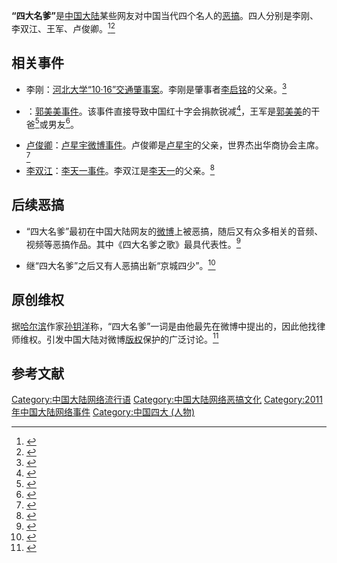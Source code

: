 {{Rewrite|time=2014-01-05}}

'''“四大名爹”'''是[[中国大陆|中国大陆]]某些网友对中国当代四个名人的[[恶搞|恶搞]]。四人分别是李刚、李双江、王军、卢俊卿。<ref>{{Cite web |url=http://www.zaobao.com/wencui/2011/09/taiwan110910d.shtml |title=大陆拚爹时代 “四大名爹”火红 |accessdate=2012-02-12 |archive-date=2012-02-19 |archive-url=https://web.archive.org/web/20120219190746/http://www.zaobao.com/wencui/2011/09/taiwan110910d.shtml |dead-url=no }}</ref><ref>{{Cite web |url=http://yuqing.people.com.cn/GB/212786/15630195.html |title=网民恶搞"四大名爹"称总有一款你拼不起 |accessdate=2012-02-12 |archive-date=2012-01-07 |archive-url=https://web.archive.org/web/20120107043025/http://yuqing.people.com.cn/GB/212786/15630195.html |dead-url=no }}</ref>

==相关事件==

*李刚：[[河北大学“10·16”交通肇事案|河北大学“10·16”交通肇事案]]。李刚是肇事者[[李启铭|李启铭]]的父亲。<ref>{{Cite web |url=http://news.163.com/10/1019/13/6JC2FKS700014AED.html |title=撞死女生 司机狂言“我爸是李刚”(组图) |access-date=2012-02-13 |archive-url=https://web.archive.org/web/20101022085721/http://news.163.com/10/1019/13/6JC2FKS700014AED.html |archive-date=2010-10-22 |dead-url=yes }}</ref>
*{{which|王军|time=2017-09-20}}：[[郭美美事件|郭美美事件]]。该事件直接导致中国红十字会捐款锐减<ref>{{Cite web |url=http://finance.qq.com/a/20110805/001991.htm |title=多地红会所获善款锐减 |accessdate=2012-02-13 |archive-date=2017-09-20 |archive-url=https://web.archive.org/web/20170920142558/http://finance.qq.com/a/20110805/001991.htm |dead-url=no }}</ref>，王军是[[郭美美|郭美美]]的干爸<ref>{{Cite web |url=http://news.163.com/11/0804/03/7AJ65L3J00014AED.html |title=郭美美称王军是其干爸所送礼物与红十字会无关 |access-date=2012-02-13 |archive-url=https://web.archive.org/web/20160304222350/http://news.163.com/11/0804/03/7AJ65L3J00014AED.html |archive-date=2016-03-04 |dead-url=yes }}</ref>或男友<ref>{{Cite web |url=http://society.people.com.cn/GB/15329831.html |title=中红博爱CEO：王军为郭美美男友 |accessdate=2012-02-13 |archive-date=2011-10-12 |archive-url=https://web.archive.org/web/20111012080055/http://society.people.com.cn/GB/15329831.html |dead-url=no }}</ref>。
*[[卢俊卿|卢俊卿]]：[[卢星宇微博事件|卢星宇微博事件]]。卢俊卿是[[卢星宇|卢星宇]]的父亲，世界杰出华商协会主席。<ref>{{Cite web |url=http://news.ifeng.com/gundong/detail_2011_08/18/8487875_0.shtml |title=火过郭美美的卢星宇是谁？ |accessdate=2012-02-13 |archive-date=2011-12-31 |archive-url=https://web.archive.org/web/20111231172725/http://news.ifeng.com/gundong/detail_2011_08/18/8487875_0.shtml |dead-url=no }}</ref>
*[[李双江|李双江]]：[[李天一事件|李天一事件]]。李双江是[[李天一|李天一]]的父亲。<ref>{{Cite web |url=http://epaper.bjnews.com.cn/html/2011-09/08/content_273059.htm?div=1 |title=李双江之子打人：谁敢打110 -头版-新京报电子报 |accessdate=2012-02-13 |archive-date=2012-07-10 |archive-url=https://archive.is/20120710143007/http://epaper.bjnews.com.cn/html/2011-09/08/content_273059.htm?div=1 |dead-url=no }}</ref>

==后续恶搞==
*“四大名爹”最初在中国大陆网友的[[微博|微博]]上被恶搞，随后又有众多相关的音频、视频等恶搞作品。其中《四大名爹之歌》最具代表性。<ref>{{Cite web |url=http://video.baomihua.com/ljbvstaotao/15688174_s0p01 |title=总有一款你伤不起《四大名爹之歌》 |accessdate=2012-03-04 |archive-date=2016-03-04 |archive-url=https://web.archive.org/web/20160304124802/http://video.baomihua.com/ljbvstaotao/15688174_s0p01 |dead-url=no }}</ref>

*继“四大名爹”之后又有人恶搞出新“京城四少”。<ref>{{Cite web |url=http://news.dsqq.cn/shpd/jwqs/2011/09/23150637493.html |title=《京城四少伤不起》 新"四少"更强大 |accessdate=2012-03-04 |archive-date=2011-12-30 |archive-url=https://web.archive.org/web/20111230062615/http://news.dsqq.cn/shpd/jwqs/2011/09/23150637493.html |dead-url=yes }}</ref>

==原创维权==
据[[哈尔滨|哈尔滨]]作家[[孙钥洋|孙钥洋]]称，“四大名爹”一词是由他最先在微博中提出的，因此他找律师维权。引发中国大陆对微博[[版权|版权]]保护的广泛讨论。<ref>{{Cite web |url=http://news.qq.com/a/20111001/000073.htm |title=作家称“四大名爹”说法系其原创 找律师维权 |access-date=2012-03-04 |archive-date=2019-12-01 |archive-url=https://web.archive.org/web/20191201124218/https://news.qq.com/a/20111001/000073.htm |dead-url=no }}</ref>

==参考文献==
{{reflist|2}}

[[Category:中国大陆网络流行语|Category:中国大陆网络流行语]]
[[Category:中国大陆网络恶搞文化|Category:中国大陆网络恶搞文化]]
[[Category:2011年中国大陆网络事件|Category:2011年中国大陆网络事件]]
[[Category:中国四大_(人物)|Category:中国四大 (人物)]]